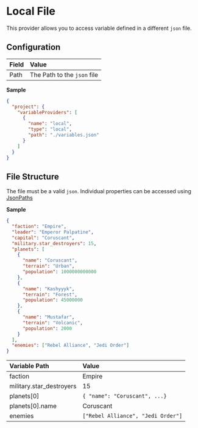 # Local File

This provider allows you to access variable defined in a different `json` file.

## Configuration

| Field | Value                       |
| :---- | :-------------------------- |
| Path  | The Path to the `json` file |

**Sample**

```json copy filename=".confixrc"
{
  "project": {
    "variableProviders": [
      {
        "name": "local",
        "type": "local",
        "path": "./variables.json"
      }
    ]
  }
}
```

## File Structure

The file must be a valid `json`. Individual properties can be accessed using [JsonPaths](https://www.ietf.org/archive/id/draft-goessner-dispatch-jsonpath-00.html)

**Sample**

```json filename="variables.json"
{
  "faction": "Empire",
  "leader": "Emperor Palpatine",
  "capital": "Coruscant",
  "military.star_destroyers": 15,
  "planets": [
    {
      "name": "Coruscant",
      "terrain": "Urban",
      "population": 1000000000000
    },
    {
      "name": "Kashyyyk",
      "terrain": "Forest",
      "population": 45000000
    },
    {
      "name": "Mustafar",
      "terrain": "Volcanic",
      "population": 2000
    }
  ],
  "enemies": ["Rebel Alliance", "Jedi Order"]
}
```

| Variable Path            | Value                              |
| :----------------------- | :--------------------------------- |
| faction                  | Empire                             |
| military.star_destroyers | 15                                 |
| planets[0]               | `{ "name": "Coruscant", ...}`      |
| planets[0].name          | Coruscant                          |
| enemies                  | `["Rebel Alliance", "Jedi Order"]` |
